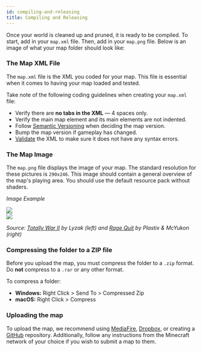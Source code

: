 ```yaml
---
id: compiling-and-releasing
title: Compiling and Releasing
---
```



Once your world is cleaned up and pruned, it is ready to be compiled.
To start, add in your `map.xml` file. Then, add in your `map.png` file.
Below is an image of what your map folder should look like:

<ImageSwitcher
  lightImageSrc="/img/guides/compiled-folder.png"
  darkImageSrc="/img/guides/compiled-folder-dark.png"
/>

### The Map XML File

The `map.xml` file is the XML you coded for your map.
This file is essential when it comes to having your map loaded and tested.

Take note of the following coding guidelines when creating your `map.xml` file:

- Verify there are **no tabs in the XML** &#8212; 4 spaces only.
- Verify the main map element and its main elements are not indented.
- Follow [Semantic Versioning](https://semver.org) when deciding the map version.
- Bump the map version if gameplay has changed.
- [Validate](https://www.w3schools.com/xml/xml_validator.asp) the XML to make sure it does not have any syntax errors.

### The Map Image

The `map.png` file displays the image of your map.
The standard resolution for these pictures is `290x246`.
This image should contain a general overview of the map's playing area.
You should use the default resource pack without shaders.

_Image Example_

<div className="row">
  <div className="col col--6">
    <img src="/img/guides/totally-war-2.png" />
  </div>
  <div className="col">
    <img src="/img/guides/rage-quit.png" />
  </div>
</div>

_Source: [Totally War II](https://github.com/MCResourcePile/overcast-maps/tree/master/maps/totally_war_ii) by Lyzak (left) and [Rage Quit](https://github.com/MCResourcePile/overcast-maps/tree/master/maps/rage_quit) by Plastix & McYukon (right)_

### Compressing the folder to a ZIP file

Before you upload the map, you must compress the folder to a `.zip` format.
Do **not** compress to a `.rar` or any other format.

To compress a folder:

- **Windows:** Right Click > Send To > Compressed Zip
- **macOS:** Right Click > Compress

### Uploading the map

To upload the map, we recommend using [MediaFire](https://www.mediafire.com/), [Dropbox](https://www.dropbox.com/), or creating a [GitHub](https://github.com/) repository.
Additionally, follow any instructions from the Minecraft network of your choice if you wish to submit a map to them.